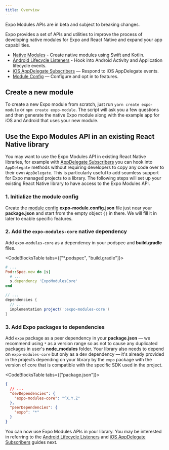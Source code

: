 ```yaml
---
title: Overview
---
```



<Callout type="warning">Expo Modules APIs are in beta and subject to breaking changes.</Callout>
<br />

Expo provides a set of APIs and utilities to improve the process of developing native modules for Expo and React Native and expand your app capabilities.

- [Native Modules](./module-api.mdx) - Create native modules using Swift and Kotlin.
- [Android Lifecycle Listeners](./android-lifecycle-listeners.mdx) - Hook into Android Activity and Application lifecycle events.
- [iOS AppDelegate Subscribers](./appdelegate-subscribers.mdx) — Respond to iOS AppDelegate events.
- [Module Config](./module-config.mdx) — Configure and opt in to features.

## Create a new module

To create a new Expo module from scratch, just run `yarn create expo-module` or `npm create expo-module`.
The script will ask you a few questions and then generate the native Expo module along with the example app for iOS and Android that uses your new module.

## Use the Expo Modules API in an existing React Native library

You may want to use the Expo Modules API in existing React Native libraries, for example with [AppDelegate Subscribers](./appdelegate-subscribers.mdx) you can hook into `AppDelegate` methods without requiring developers to copy any code over to their own `AppDelegate`. This is particularly useful to add seamless support for Expo managed projects to a library. The following steps will set up your existing React Native library to have access to the Expo Modules API.

### 1. Initialize the module config

Create the [module config](module-config) **expo-module.config.json** file just near your **package.json** and start from the empty object `{}` in there. We will fill it in later to enable specific features. <br/>

### 2. Add the `expo-modules-core` native dependency

Add `expo-modules-core` as a dependency in your podspec and **build.gradle** files.<br/>

<CodeBlocksTable tabs={["*.podspec", "build.gradle"]}>

```ruby
# ...
Pod::Spec.new do |s|
  # ...
  s.dependency 'ExpoModulesCore'
end
```

```groovy
// ...
dependencies {
  // ...
  implementation project(':expo-modules-core')
}
```

</CodeBlocksTable>

### 3. Add Expo packages to dependencies

Add `expo` package as a peer dependency in your **package.json** — we recommend using `*` as a version range so as not to cause any duplicated packages in user's **node_modules** folder. Your library also needs to depend on `expo-modules-core` but only as a dev dependency — it's already provided in the projects depending on your library by the `expo` package with the version of core that is compatible with the specific SDK used in the project.<br/>

<CodeBlocksTable tabs={["package.json"]}>

```json
{
  // ...
  "devDependencies": {
    "expo-modules-core": "^X.Y.Z"
  },
  "peerDependencies": {
    "expo": "*"
  }
}
```

</CodeBlocksTable>

You can now use Expo Modules APIs in your library. You may be interested in referring to the [Android Lifecycle Listeners](./android-lifecycle-listeners.mdx) and [iOS AppDelegate Subscribers](./appdelegate-subscribers.mdx) guides next.
